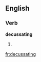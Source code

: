 ==English==

===Verb===
'''decussating'''

# {{present participle of|[[decussate]]}}

[[fr:decussating]]